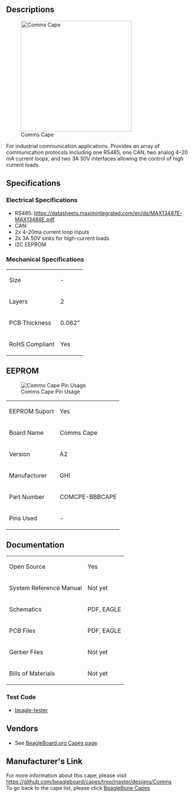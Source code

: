 ==Descriptions==
[[File:BeagleBoneCommsCapeA2_Top.png|right|border|300px|link=|Comms Cape]]

For industrial communication applications. Provides an array of communication protocols including one RS485, one CAN, two analog 4–20 mA current loops, and two 3A 50V interfaces allowing the control of high current loads.


==Specifications==

===Electrical Specifications===
* RS485: https://datasheets.maximintegrated.com/en/ds/MAX13487E-MAX13488E.pdf
* CAN: 
* 2x 4-20ma current loop inputs
* 2x 3A 50V sinks for high-current loads
* I2C EEPROM

===Mechanical Specifications===
{|class="wikitable"
| Size
| -
|-
| Layers
|2
|-
| PCB Thickness
| 0.062&quot;
|-
| RoHS Compliant
| Yes
|}


==EEPROM==
[[File:Pin-Comms.jpg|right|link=|Comms Cape Pin Usage]]
{|class="wikitable"
| EEPROM Suport
| Yes
|-
| Board Name
| Comms Cape
|-
| Version
| A2
|-
| Manufacturer
| GHI
|-
| Part Number
| COMCPE-BBBCAPE
|-
| Pins Used
| -
|}


==Documentation==
{|class="wikitable"
| Open Source
| Yes
|-
| System Reference Manual
| Not yet
|-
| Schematics
| PDF, EAGLE
|-
| PCB Files
| PDF, EAGLE
|-
| Gerber Files
| Not yet
|-
| Bills of Materials
| Not yet
|}

===Test Code===
* [https://github.com/jadonk/beagle-tester beagle-tester]



==Vendors==
* See [https://beagleboard.org/capes/#comms BeagleBoard.org Capes page]


==Manufacturer's Link==
For more information about this cape, please visit https://github.com/beagleboard/capes/tree/master/designs/Comms <br />

To go back to the cape list, please click [http://beagleboard.org/capes BeagleBone Capes]
